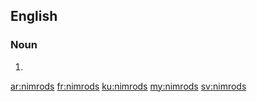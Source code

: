 ==English==

===Noun===
{{head|en|plural}}

# {{plural of|nimrod|lang=en}}

[[ar:nimrods]]
[[fr:nimrods]]
[[ku:nimrods]]
[[my:nimrods]]
[[sv:nimrods]]